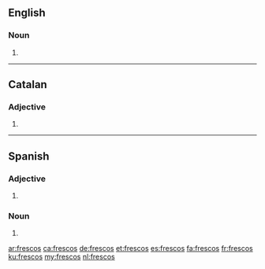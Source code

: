 {{also|fresco's}}
==English==

===Noun===
{{head|en|noun plural form}}

# {{plural of|fresco|lang=en}}

----
==Catalan==

===Adjective===
{{ca-adj-form}}

# {{masculine plural of|fresc|lang=ca}}
----

==Spanish==

===Adjective===
{{head|es|adjective form}}

# {{masculine plural of|fresco|lang=es}}

===Noun===
{{head|es|noun plural form}}

# {{plural of|fresco|lang=es}}

[[ar:frescos]]
[[ca:frescos]]
[[de:frescos]]
[[et:frescos]]
[[es:frescos]]
[[fa:frescos]]
[[fr:frescos]]
[[ku:frescos]]
[[my:frescos]]
[[nl:frescos]]